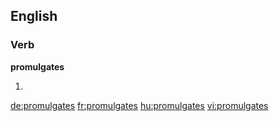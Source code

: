 ==English==

===Verb===
'''promulgates'''

# {{third-person singular of|promulgate}}

[[de:promulgates]]
[[fr:promulgates]]
[[hu:promulgates]]
[[vi:promulgates]]